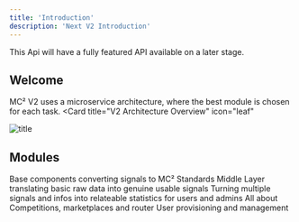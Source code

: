```yaml
---
title: 'Introduction'
description: 'Next V2 Introduction'
---
```


<Note>
  This Api will have a fully featured API available on a later stage. 
</Note>

## Welcome

MC² V2 uses a microservice architecture, where the best module is chosen for each task.
<Card
  title="V2 Architecture Overview"
  icon="leaf"
>
 ![title](/images/v2-architecture-draft.png)
</Card>

## Modules
<CardGroup cols={2}>
  <Card
    title="mc2.raw"
    icon="palette"
    href="raw"
  >
    Base components converting signals to MC² Standards
  </Card>
  <Card
    title="mc2.translation"
    icon="code"
    href="translation"
  >
    Middle Layer translating basic raw data into genuine usable signals
  </Card>
  <Card
    title="mc2.stats"
    icon="screwdriver-wrench"
    href="stats"
  >
  Turning multiple signals and infos into relateable statistics for users and admins
  </Card>
  <Card
    title="mc2.trade"
    icon="stars"
    href="trade"
  >
  All about Competitions, marketplaces and router
  </Card>
  <Card
    title="mc2.users"
    icon="stars"
    href="users"
  >
  User provisioning and management
  </Card>
</CardGroup>